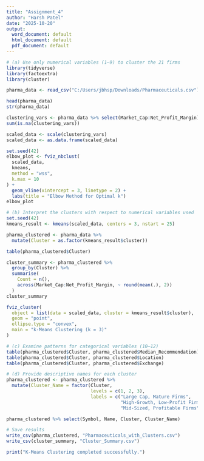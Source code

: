 ---
title: "Assignment_4"
author: "Harsh Patel"
date: "2025-10-20"
output:
  word_document: default
  html_document: default
  pdf_document: default
---
```{r}

# (a) Use only numerical variables (1–9) to cluster the 21 firms
library(tidyverse)
library(factoextra)
library(cluster)

pharma_data <- read_csv("C:/Users/jbhsp/Downloads/Pharmaceuticals.csv")

head(pharma_data)
str(pharma_data)

clustering_vars <- pharma_data %>% select(Market_Cap:Net_Profit_Margin)
sum(is.na(clustering_vars))

scaled_data <- scale(clustering_vars)
scaled_data <- as.data.frame(scaled_data)

set.seed(42)
elbow_plot <- fviz_nbclust(
  scaled_data,
  kmeans,
  method = "wss",
  k.max = 10
) +
  geom_vline(xintercept = 3, linetype = 2) +
  labs(title = "Elbow Method for Optimal k")
elbow_plot

# (b) Interpret the clusters with respect to numerical variables used
set.seed(42)
kmeans_result <- kmeans(scaled_data, centers = 3, nstart = 25)

pharma_clustered <- pharma_data %>%
  mutate(Cluster = as.factor(kmeans_result$cluster))

table(pharma_clustered$Cluster)

cluster_summary <- pharma_clustered %>%
  group_by(Cluster) %>%
  summarise(
    Count = n(),
    across(Market_Cap:Net_Profit_Margin, ~ round(mean(.), 2))
  )
cluster_summary

fviz_cluster(
  object = list(data = scaled_data, cluster = kmeans_result$cluster),
  geom = "point",
  ellipse.type = "convex",
  main = "k-Means Clustering (k = 3)"
)

# (c) Examine patterns for categorical variables (10–12)
table(pharma_clustered$Cluster, pharma_clustered$Median_Recommendation)
table(pharma_clustered$Cluster, pharma_clustered$Location)
table(pharma_clustered$Cluster, pharma_clustered$Exchange)

# (d) Provide descriptive names for each cluster
pharma_clustered <- pharma_clustered %>%
  mutate(Cluster_Name = factor(Cluster,
                               levels = c(1, 2, 3),
                               labels = c("Large Cap, Mature Firms",
                                          "High-Growth, Low-Profit Firms",
                                          "Mid-Sized, Profitable Firms")))

pharma_clustered %>% select(Symbol, Name, Cluster, Cluster_Name)

# Save results
write_csv(pharma_clustered, "Pharmaceuticals_with_Clusters.csv")
write_csv(cluster_summary, "Cluster_Summary.csv")

print("K-Means Clustering completed successfully.")

```


